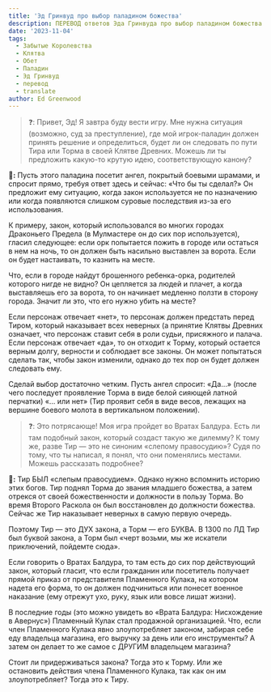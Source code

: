 ```yaml
---
title: 'Эд Гринвуд про выбор паладином божества'
description: ПЕРЕВОД ответов Эда Гринвуда про выбор паладином божества в пятой редакции и в Забытых Королевствах
date: '2023-11-04'
tags:
  - Забытые Королевства
  - Клятва
  - Обет
  - Паладин
  - Эд Гринвуд
  - перевод
  - translate
author: Ed Greenwood
---
```


> ❓: Привет, Эд! Я завтра буду вести игру. Мне нужна ситуация (возможно, суд за преступление), где мой игрок-паладин должен принять решение и определиться, будет ли он следовать по пути Тира или Торма в своей Клятве Древних. Можешь ли ты предложить какую-то крутую идею, соответствующую канону?

**🧙:** Пусть этого паладина посетит ангел, покрытый боевыми шрамами, и спросит прямо, требуя ответ здесь и сейчас: «Что бы ты сделал?» Он предложит ему ситуацию, когда закон используется не по назначению или когда появляются слишком суровые последствия из-за его использования.

К примеру, закон, который использовался во многих городах Драконьего Предела (в Мулмастере он до сих пор используется), гласил следующее: если орк попытается пожить в городе или остаться в нем на ночь, то он должен быть насильно выставлен за ворота. Если он будет настаивать, то казнить на месте.

Что, если в городе найдут брошенного ребенка-орка, родителей которого нигде не видно? Он цепляется за людей и плачет, а когда выставляешь его за ворота, то он начинает медленно ползти в сторону города. Значит ли это, что его нужно убить на месте?

Если персонаж отвечает «нет», то персонаж должен предстать перед Тиром, который наказывает всех неверных (а принятие Клятвы Древних означает, что персонаж ставит себя в роли судьи, присяжного и палача. Если персонаж отвечает «да», то он отходит к Торму, который остается верным долгу, верности и соблюдает все законы. Он может попытаться сделать так, чтобы закон изменили, однако до тех пор он будет должен следовать ему.

Сделай выбор достаточно четким. Пусть ангел спросит: «Да…» (после чего последует проявление Торма в виде белой сияющей латной перчатки) «… или нет» (Тир проявит себя в виде весов, лежащих на вершине боевого молота в вертикальном положении).

> ❓: Это потрясающе! Моя игра пройдет во Вратах Балдура. Есть ли там подобный закон, который создаст такую же дилемму? К тому же, разве Тир — это не синоним «слепому правосудию»? Судя по тому, что ты написал, я понял, что они поменялись местами. Можешь рассказать подробнее?

**🧙:** Тир БЫЛ «слепым правосудием». Однако нужно вспомнить историю этих богов. Тир поднял Торма до звания младшего божества, а затем отрекся от своей божественности и должности в пользу Торма. Во время Второго Раскола он был восстановлен до должности божества. Сейчас же Тир наказывает неверных в самую первую очередь.

Поэтому Тир — это ДУХ закона, а Торм — его БУКВА. В 1300 по ЛД Тир был буквой закона, а Торм был «черт возьми, мы же искатели приключений, пойдемте сюда».

Если говорить о Вратах Балдура, то там есть до сих пор действующий закон, который гласит, что если гражданин или посетитель получает прямой приказ от представителя Пламенного Кулака, на котором надета его форма, то он должен подчиниться или понесет военное наказание (ему отрежут ухо, руку, язык или вовсе лишат жизни).

В последние годы (это можно увидеть во «Врата Балдура: Нисхождение в Авернус») Пламенный Кулак стал продажной организацией. Что, если член Пламенного Кулака явно злоупотребляет законом, забирая себе еду владельца магазина, его выручку за день или его инструменты? А затем он делает то же самое с ДРУГИМ владельцем магазина?

Стоит ли придерживаться закона? Тогда это к Торму. Или же остановить действия члена Пламенного Кулака, так как он им злоупотребляет? Тогда это к Тиру.
